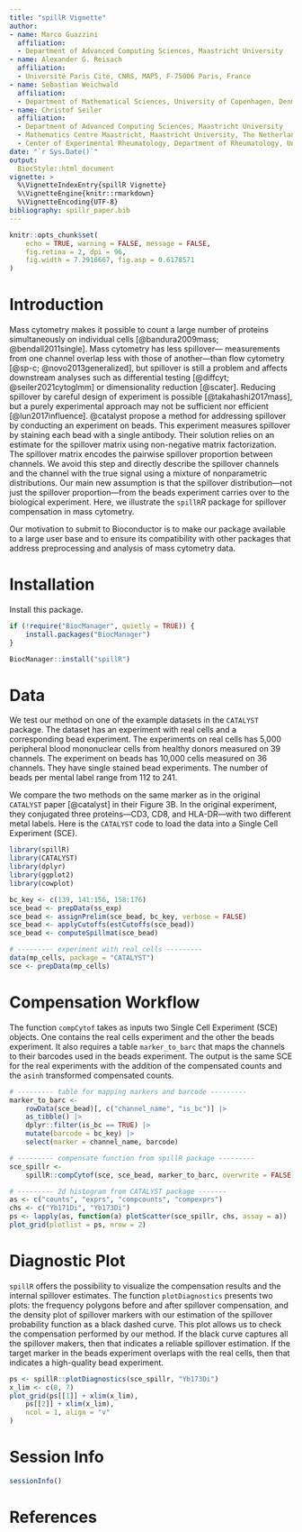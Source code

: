 ```yaml
---
title: "spillR Vignette"
author: 
- name: Marco Guazzini
  affiliation: 
  - Department of Advanced Computing Sciences, Maastricht University
- name: Alexander G. Reisach
  affiliation: 
  - Université Paris Cité, CNRS, MAP5, F-75006 Paris, France
- name: Sebastian Weichwald
  affiliation: 
  - Department of Mathematical Sciences, University of Copenhagen, Denmark
- name: Christof Seiler
  affiliation: 
  - Department of Advanced Computing Sciences, Maastricht University
  - Mathematics Centre Maastricht, Maastricht University, The Netherlands
  - Center of Experimental Rheumatology, Department of Rheumatology, University Hospital Zurich, University of Zurich, Switzerland
date: "`r Sys.Date()`"
output: 
  BiocStyle::html_document
vignette: >
  %\VignetteIndexEntry{spillR Vignette}
  %\VignetteEngine{knitr::rmarkdown}
  %\VignetteEncoding{UTF-8}
bibliography: spillr_paper.bib
---
```


```r
knitr::opts_chunk$set(
    echo = TRUE, warning = FALSE, message = FALSE,
    fig.retina = 2, dpi = 96,
    fig.width = 7.2916667, fig.asp = 0.6178571
)
```

# Introduction

Mass cytometry makes it possible to count a large number of proteins simultaneously on individual cells [@bandura2009mass; @bendall2011single]. Mass cytometry has less spillover--- measurements from one channel overlap less with those of another---than flow cytometry [@sp-c; @novo2013generalized], but spillover is still a problem and affects downstream analyses such as differential testing [@diffcyt; @seiler2021cytoglmm] or dimensionality reduction [@scater]. Reducing spillover by careful design of experiment is possible [@takahashi2017mass], but a purely experimental approach may not be sufficient nor efficient [@lun2017influence]. @catalyst propose a method for addressing spillover by conducting an experiment on beads. This experiment measures spillover by staining each bead with a single antibody. Their solution relies on an estimate for the spillover matrix using non-negative matrix factorization. The spillover matrix encodes the pairwise spillover proportion between channels. We avoid this step and directly describe the spillover channels and the channel with the true signal using a mixture of nonparametric distributions. Our main new assumption is that the spillover distribution---not just the spillover proportion---from the beads experiment carries over to the biological experiment. Here, we illustrate the `spillR`_R_ package for spillover compensation in mass cytometry.

Our motivation to submit to Bioconductor is to make our package available to a large user base and to ensure its compatibility with other packages that address preprocessing and analysis of mass cytometry data.

# Installation

Install this package.

```r
if (!require("BiocManager", quietly = TRUE)) {
    install.packages("BiocManager")
}

BiocManager::install("spillR")
```

# Data

We test our method on one of the example datasets in the `CATALYST` package. The dataset has an experiment with real cells and a corresponding bead experiment. The experiments on real cells has 5,000 peripheral blood mononuclear cells from healthy donors measured on 39 channels. The experiment on beads has 10,000 cells measured on 36 channels. They have single stained bead experiments. The number of beads per mental label range from 112 to 241.

We compare the two methods on the same marker as in the original `CATALYST` paper [@catalyst] in their Figure 3B. In the original experiment, they conjugated three proteins---CD3, CD8, and HLA-DR---with two different metal labels. Here is the `CATALYST` code to load the data into a Single Cell Experiment (SCE).

```r
library(spillR)
library(CATALYST)
library(dplyr)
library(ggplot2)
library(cowplot)

bc_key <- c(139, 141:156, 158:176)
sce_bead <- prepData(ss_exp)
sce_bead <- assignPrelim(sce_bead, bc_key, verbose = FALSE)
sce_bead <- applyCutoffs(estCutoffs(sce_bead))
sce_bead <- computeSpillmat(sce_bead)

# --------- experiment with real cells ---------
data(mp_cells, package = "CATALYST")
sce <- prepData(mp_cells)
```

# Compensation Workflow

The function `compCytof` takes as inputs two Single Cell Experiment (SCE) objects. One contains the real cells experiment and the other the beads experiment. It also requires a table `marker_to_barc` that maps the channels to their barcodes used in the beads experiment. The output is the same SCE for the real experiments with the addition of the compensated counts and the `asinh` transformed compensated counts.

```r
# --------- table for mapping markers and barcode ---------
marker_to_barc <-
    rowData(sce_bead)[, c("channel_name", "is_bc")] |>
    as_tibble() |>
    dplyr::filter(is_bc == TRUE) |>
    mutate(barcode = bc_key) |>
    select(marker = channel_name, barcode)

# --------- compensate function from spillR package ---------
sce_spillr <-
    spillR::compCytof(sce, sce_bead, marker_to_barc, overwrite = FALSE)

# --------- 2d histogram from CATALYST package -------
as <- c("counts", "exprs", "compcounts", "compexprs")
chs <- c("Yb171Di", "Yb173Di")
ps <- lapply(as, function(a) plotScatter(sce_spillr, chs, assay = a))
plot_grid(plotlist = ps, nrow = 2)
```

# Diagnostic Plot

`spillR` offers the possibility to visualize the compensation results and the internal spillover estimates. The function `plotDiagnostics` presents two plots: the frequency polygons before and after spillover compensation, and the density plot of spillover markers with our estimation of the spillover probability function as a black dashed curve. This plot allows us to check the compensation performed by our method. If the black curve captures all the spillover makers, then that indicates a reliable spillover estimation. If the target marker in the beads experiment overlaps with the real cells, then that indicates a high-quality bead experiment.

```r
ps <- spillR::plotDiagnostics(sce_spillr, "Yb173Di")
x_lim <- c(0, 7)
plot_grid(ps[[1]] + xlim(x_lim),
    ps[[2]] + xlim(x_lim),
    ncol = 1, align = "v"
)
```

# Session Info {-}

```r
sessionInfo()
```

# References {-}
